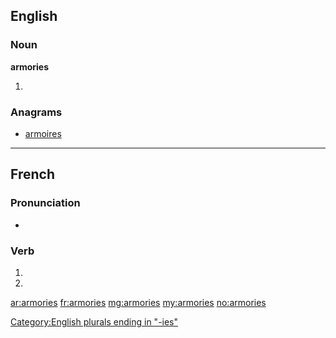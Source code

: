 {{also|armoriés}}
==English==

===Noun===
'''armories'''

# {{US}} {{plural of|armory}}

===Anagrams===
* [[armoires#English|armoires]]

[[Category:English plurals ending in "-ies"]]

----

==French==

===Pronunciation===
* {{homophones|lang=fr|armorie|armorient}}

===Verb===
{{fr-verb-form}}

# {{conjugation of|armorier||2|s|pres|ind|lang=fr}}
# {{conjugation of|armorier||2|s|pres|sub|lang=fr}}

[[ar:armories]]
[[fr:armories]]
[[mg:armories]]
[[my:armories]]
[[no:armories]]